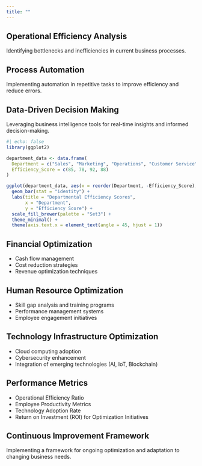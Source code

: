 ```yaml
---
title: ""
---
```


## Operational Efficiency Analysis

Identifying bottlenecks and inefficiencies in current business processes.

## Process Automation

Implementing automation in repetitive tasks to improve efficiency and reduce errors.

## Data-Driven Decision Making

Leveraging business intelligence tools for real-time insights and informed decision-making.

```r
#| echo: false
library(ggplot2)

department_data <- data.frame(
  Department = c("Sales", "Marketing", "Operations", "Customer Service"),
  Efficiency_Score = c(85, 78, 92, 88)
)

ggplot(department_data, aes(x = reorder(Department, -Efficiency_Score), y = Efficiency_Score, fill = Department)) +
  geom_bar(stat = "identity") +
  labs(title = "Departmental Efficiency Scores",
       x = "Department",
       y = "Efficiency Score") +
  scale_fill_brewer(palette = "Set3") +
  theme_minimal() +
  theme(axis.text.x = element_text(angle = 45, hjust = 1))
```

## Financial Optimization

- Cash flow management
- Cost reduction strategies
- Revenue optimization techniques

## Human Resource Optimization

- Skill gap analysis and training programs
- Performance management systems
- Employee engagement initiatives

## Technology Infrastructure Optimization

- Cloud computing adoption
- Cybersecurity enhancement
- Integration of emerging technologies (AI, IoT, Blockchain)

## Performance Metrics

- Operational Efficiency Ratio
- Employee Productivity Metrics
- Technology Adoption Rate
- Return on Investment (ROI) for Optimization Initiatives

## Continuous Improvement Framework

Implementing a framework for ongoing optimization and adaptation to changing business needs.


